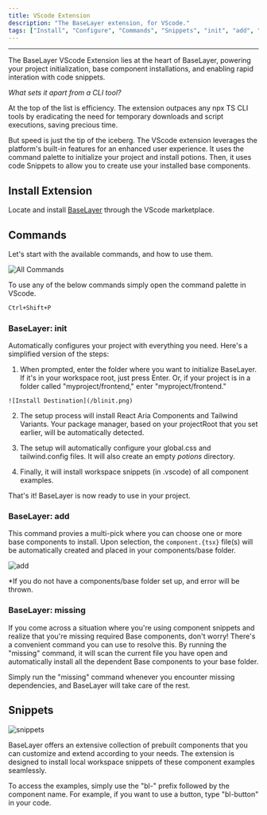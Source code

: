 ```yaml
---
title: VScode Extension
description: "The BaseLayer extension, for VScode."
tags: ["Install", "Configure", "Commands", "Snippets", "init", "add", "missing"]
---
```


---

The BaseLayer VScode Extension lies at the heart of BaseLayer, powering your project initialization, base component installations, and enabling rapid interation with code snippets.

*What sets it apart from a CLI tool?*

At the top of the list is efficiency. The extension outpaces any npx TS CLI tools by eradicating the need for temporary downloads and script executions, saving precious time.

But speed is just the tip of the iceberg. The VScode extension leverages the platform's built-in features for an enhanced user experience. It uses the command palette to initialize your project and install potions. Then, it uses code Snippets to allow you to create use your installed base components.

## Install Extension

Locate and install [BaseLayer](https://marketplace.visualstudio.com/items?itemName=adpyke.codesnap) through the VScode marketplace.

## Commands 

Let's start with the available commands, and how to use them.

![All Commands](/blcommands.png)

To use any of the below commands simply open the command palette in VScode.

```bash
Ctrl+Shift+P
```

### BaseLayer: init

 Automatically configures your project with everything you need. Here's a simplified version of the steps:

  1.  When prompted, enter the folder where you want to initialize BaseLayer. If it's in your workspace root, just press Enter. Or, if your project is in a folder called "myproject/frontend," enter "myproject/frontend."

    ![Install Destination](/blinit.png)

  2.  The setup process will install React Aria Components and Tailwind Variants. Your package manager, based on your projectRoot that you set earlier, will be automatically detected.

  3. The setup will automatically configure your global.css and tailwind.config files. It will also create an empty *potions* directory. 

  4. Finally, it will install workspace snippets (in .vscode) of all component examples.

That's it! BaseLayer is now ready to use in your project.


### BaseLayer: add

This command provies a multi-pick where you can choose one or more base components to install. Upon selection, the `component.{tsx}` file(s) will be automatically created and placed in your components/base folder. 

![add](/blinstall.png)

*If you do not have a components/base folder set up, and error will be thrown.

### BaseLayer: missing

If you come across a situation where you're using component snippets and realize that you're missing required Base components, don't worry! There's a convenient command you can use to resolve this. By running the "missing" command, it will scan the current file you have open and automatically install all the dependent Base components to your base folder.

Simply run the "missing" command whenever you encounter missing dependencies, and BaseLayer will take care of the rest.

## Snippets

![snippets](/blsnippets.png)

BaseLayer offers an extensive collection of prebuilt components that you can customize and extend according to your needs. The extension is designed to install local workspace snippets of these component examples seamlessly.

To access the examples, simply use the "bl-" prefix followed by the component name. For example, if you want to use a button, type "bl-button" in your code.